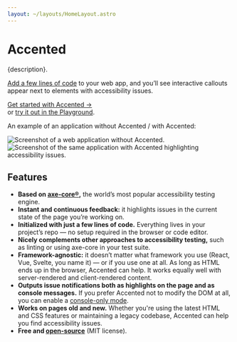 ```yaml
---
layout: ~/layouts/HomeLayout.astro
---
```



# Accented

<p class="subtitle">{description}.</p>

[Add a few lines of code](/getting-started#first-steps) to your web app,
and you’ll see interactive callouts appear next to elements with accessibility issues.

<p class="extra-space"><a class="call-to-action" style="display: inline-block; margin-block-end: var(--space-xs);" href="/getting-started">Get started with Accented →</a><br />
  or
  <a href={playgroundUrl}>try it out in the Playground</a>.</p>

An example of an application without Accented / with Accented:

<ImageCompare>
  <Image
    src={withoutAccented}
    alt="Screenshot of a web application without Accented."
    layout="full-width"
  />
  <Image
    src={withAccented}
    alt="Screenshot of the same application with Accented highlighting accessibility issues."
    layout="full-width"
  />
</ImageCompare>

## Features

- **Based on [axe-core®](https://github.com/dequelabs/axe-core),**
  the world’s most popular accessibility testing engine.
- **Instant and continuous feedback:** it highlights issues in the current state of the page you’re working on.
- **Initialized with just a few lines of code.**
  Everything lives in your project’s repo — no setup required in the browser or code editor.
- **Nicely complements other approaches to accessibility testing,**
  such as linting or using axe-core in your test suite.
- **Framework-agnostic:**
  it doesn’t matter what framework you use (React, Vue, Svelte, you name it) —
  or if you use one at all.
  As long as HTML ends up in the browser, Accented can help.
  It works equally well with server-rendered and client-rendered content.
- **Outputs issue notifications both as highlights on the page and as console messages.**
  If you prefer Accented not to modify the DOM at all, you can enable a [console-only mode](/getting-started#console-only-mode).
- **Works on pages old and new.**
  Whether you're using the latest HTML and CSS features or maintaining a legacy codebase,
  Accented can help you find accessibility issues.
- **Free and [open-source](https://github.com/pomerantsev/accented)** (MIT license).
